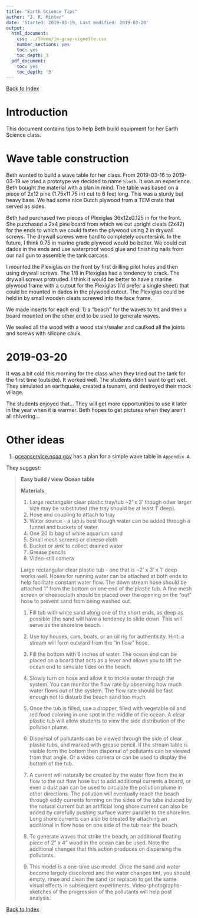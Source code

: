 ```yaml
---
title: "Earth Science Tips"
author: "J. R. Minter"
date: 'Started: 2019-03-19, Last modified: 2019-03-20'
output:
  html_document:
    css: ../theme/jm-gray-vignette.css
    number_sections: yes
    toc: yes
    toc_depth: 3
  pdf_document:
    toc: yes
    toc_depth: '3'
---
```


[Back to Index](../README.html)

# Introduction

This document contains tips to help Beth build equipment for her Earth Science
class.

# Wave table construction

Beth wanted to build a wave table for her class. From 2019-03-16 to 2019-03-19
we tried a prototype we decided to name `Slosh`. It was an experience. Beth
bought the material with a plan in mind. The table was based on a piece of
2x12 pine (1.75x11.75 in) cut to 6 feet long. This was a sturdy but heavy base.
We had some nice Dutch plywood from a TEM crate that served as sides.

Beth had purchased two pieces of Plexiglas 36x12x0.125 in for the front.
She purchased a 2x4 pine board from which we cut upright cleats (2x42)
for the ends to which we could fasten the plywood using 2 in drywall screws.
The drywall screws were hard to completely countersink.  In the future, I think
0.75 in marine grade plywood would be better. We could cut dados in the ends and
use waterproof wood glue and finishing nails from our nail gun to assemble the
tank carcass.

I mounted the Plexiglas on the front by first drilling pilot holes and then
using drywall screws. The 1/8 in Plexiglas had a tendency to crack. The drywall
screws protruded. I think it would be better to have a marine plywood frame with
a cutout for the Plexiglas (I'd prefer a single sheet) that could be mounted in
dados in the plywood cutout. The Plexiglas could be held in by small wooden
cleats screwed into the face frame.

We made inserts for each end: 1) a "beach" for the waves to hit and then a board
mounted on the other end to be used to generate waves.

We sealed all the wood with a wood stain/sealer and caulked all the joints and
screws with silicone caulk.

# 2019-03-20

It was a bit cold this morning for the class when they tried out the tank for
the first time (outside). It worked well. The students didn't want to get wet.
They simulated an earthquake, created a tsunami, and destroyed their mock village.

The students enjoyed that... They will get more opportunities to use it later in
the year when it is warmer. Beth hopes to get pictures when they aren't all
shivering...

# Other ideas

1. [oceanservice.noaa.gov](https://oceanservice.noaa.gov/education/pd/tidescurrents/applications/oilspill_model_lesson.html)
has a plan for a simple wave table in `Appendix A`.

They suggest:

> **Easy build / view Ocean table**
> 
> **Materials**
> 
> 1. Large rectangular clear plastic tray/tub ~2' x 3' though other larger size
> may be substituted (the tray should be at least 1' deep).    
> 2. Hose and coupling to attach to tray
> 3. Water source - a tap is best though water can be added through a funnel
> and buckets of water.
> 4. One 20 lb bag of white aquarium sand
> 5. Small mesh screens or cheese cloth
> 6. Bucket or sink to collect drained water
> 7. Grease pencils
> 8. Video-still camera
>
> Large rectangular clear plastic tub - one that is ~2' x 3' x 1' deep works
> well. Hoses for running water can be attached at both ends to help facilitate
> constant water flow. The down stream hose should be attached 1" from the
> bottom on one end of the plastic tub. A fine mesh screen or cheesecloth should
> be placed over the opening on the "out" hose to prevent sand from being washed
> out.
> 
> 1. Fill tub with white sand along one of the short ends, as deep as possible
> (the sand will have a tendency to slide down. This will serve as the shoreline
> beach.
> 
> 2. Use toy houses, cars, boats, or an oil rig for authenticity.
> Hint: a stream will form outward from the "in flow" hose.
>
>
> 3. Fill the bottom with 6 inches of water. The ocean end can be placed on a board
> that acts as a lever and allows you to lift the ocean end to simulate tides on
> the beach.
> 
> 4. Slowly turn on hose and allow it to trickle water through the system. You
> can monitor the flow rate by observing how much water flows out of the system.
> The flow rate should be fast enough not to disturb the beach sand too much.
>
> 5. Once the tub is filled, use a dropper, filled with vegetable oil and red
> food coloring in one spot in the middle of the ocean. A clear plastic tub will
> allow students to view the side distribution of the pollution plume.
> 
> 6. Dispersal of pollutants can be viewed through the side of clear plastic
> tubs, and marked with grease pencil. If the stream table is visible form the
> bottom then dispersal of pollutants can be viewed from that angle. Or a video
> camera or can be used to display the bottom of the tub.
> 
> 7. A current will naturally be created by the water flow from the in flow to
> the out flow hose but to add additional currents a board, or even a dust pan
> can be used to circulate the pollution plume in other directions. The
> pollution will eventually reach the beach through eddy currents forming on
> the sides of the tube induced by the natural current but an artificial long
> shore current can also be added by carefully pushing surface water parallel
> to the shoreline. Long shore currents can also be created by attaching an
> additional in flow hose on one side of the tub near the beach.
> 
> 8. To generate waves that strike the beach, an additional floating piece of
> 2" x 4" wood in the ocean can be used. Note the additional changes that this
> action produces on dispersing the pollutants.
>
> 9. This model is a one-time use model. Once the sand and water become largely
> discolored and the water changes tint, you should empty, rinse and clean the
> sand (or replace) to get the same visual effects in subsequent experiments.
> Video-photographs-sketches of the progression of the pollutants will help
> post analysis.


[Back to Index](../README.html)